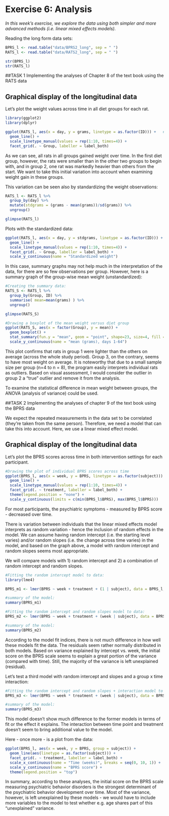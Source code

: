 # Exercise 6: Analysis

*In this week's exercise, we explore the data using both simpler and more advanced methods (i.e. linear mixed effects models).*


Reading the long form data sets:
```r
BPRS_l <- read.table("data/BPRS2_long", sep = " ")
RATS_l <- read.table("data/RATS2_long", sep = " ")

str(BPRS_l)
str(RATS_l)
```


##TASK 1 Implementing the analyses of Chapter 8 of the text book using the RATS data

## Graphical display of the longitudinal data

Let's plot the weight values across time in all diet groups for each rat.

```r
library(ggplot2)
library(dplyr)

ggplot(RATS_l, aes(x = day, y = grams, linetype = as.factor(ID))) +   #treating the ID variable as factor
  geom_line() +
  scale_linetype_manual(values = rep(1:10, times=4)) +
  facet_grid(. ~ Group, labeller = label_both)
```

As we can see, all rats in all groups gained weight over time. In the first diet group, however, the rats were smaller than in the other two groups to begin with, and in group 2, one rat was markedly heavier than others from the start. We want to take this initial variation into account when examining weight gain in these groups.

This variation can be seen also by standardizing the weight observations:

```r
RATS_l <- RATS_l %>%
  group_by(day) %>%
  mutate(stdgrams = (grams - mean(grams))/sd(grams)) %>%
  ungroup()

glimpse(RATS_l)
```

Plots with the standardized data:

```r
ggplot(RATS_l, aes(x = day, y = stdgrams, linetype = as.factor(ID))) +   #treating the ID variable as factor
  geom_line() +
  scale_linetype_manual(values = rep(1:10, times=4)) +
  facet_grid(. ~ Group, labeller = label_both) +
  scale_y_continuous(name = "Standardized weight")
```


In this case, summary graphs may not help much in the interpretation of the data, for there are so few observations per group. However, here is a summary graph of the group-wise mean weight (unstandardized):

```r
#Creating the summary data:
RATS_S <- RATS_l %>%
  group_by(Group, ID) %>%
  summarise( mean=mean(grams) ) %>%
  ungroup()

glimpse(RATS_S)

#Drawing a boxplot of the mean weight versus diet group
ggplot(RATS_S, aes(x = factor(Group), y = mean)) +
  geom_boxplot() +
  stat_summary(fun.y = "mean", geom = "point", shape=23, size=4, fill = "white") +
  scale_y_continuous(name = "mean (grams), days 1-64")
```

This plot confirms that rats in group 1 were lighter than the others on average (across the whole study period). Group 3, on the contrary, seems to have most weight on average. It is noteworthy that due to a small sample size per group (n=4 to n = 8), the program easily interprets individual rats as outliers. Based on visual assessment, I would consider the outlier in group 2 a "true" outlier and remove it from the analysis.

To examine the statistical difference in mean weight between groups, the ANOVA (analysis of variance) could be used.



##TASK 2 Implementing the analyses of chapter 9 of the text book using the BPRS data

We expect the repeated measurements in the data set to be correlated (they're taken from the same person). Therefore, we need a model that can take this into account. Here, we use a linear mixed effect model.

## Graphical display of the longitudinal data

Let's plot the BPRS scores across time in both intervention settings for each participant.

```r
#Drawing the plot of individual BPRS scores across time
ggplot(BPRS_l, aes(x = week, y = BPRS, linetype = as.factor(subject))) +
  geom_line() +
  scale_linetype_manual(values = rep(1:10, times=4)) +
  facet_grid(. ~ treatment, labeller = label_both) +
  theme(legend.position = "none") + 
  scale_y_continuous(limits = c(min(BPRS_l$BPRS), max(BPRS_l$BPRS)))
```

For most participants, the psychiatric symptoms - measured by BPRS score - decreased over time.

There is variation between individuals that the linear mixed effects model interprets as random variation - hence the inclusion of random effects in the model. We can assume having random intercept (i.e. the starting level varies) and/or random slopes (i.e. the change across time varies) in the model, and based on the graph above, a model with random intercept and random slopes seems most appropriate.

We will compare models with 1) random intercept and 2) a combination of random intercept and random slopes.

```r
#Fitting the random intercept model to data:
library(lme4)

BPRS_m1 <- lmer(BPRS ~ week + treatment + (1 | subject), data = BPRS_l, REML = FALSE)

#summary of the model:
summary(BPRS_m1)
```

```r
#Fitting the random intercept and random slopes model to data:
BPRS_m2 <- lmer(BPRS ~ week + treatment + (week | subject), data = BPRS_l, REML = FALSE)

#summary of the model:
summary(BPRS_m2)
```

According to the model fit indices, there is not much difference in how well these models fit the data. The residuals seem rather normally distributed in both models. Based on variance explained by intercept vs. week, the initial score on the BPRS scale seems to explain a great portion of the variance (compared with time). Still, the majority of the variance is left unexplained (residual).

Let's test a third model with random intercept and slopes and a group x time interaction:

```r
#Fitting the random intercept and random slopes + interaction model to data:
BPRS_m3 <- lmer(BPRS ~ week * treatment + (week | subject), data = BPRS_l, REML = FALSE)

#summary of the model:
summary(BPRS_m3)
```

This model doesn't show much difference to the former models in terms of fit or the effect it explains. The interaction between time point and treatment doesn't seem to bring additional value to the model.

Here - once more - is a plot from the data:
```r
ggplot(BPRS_l, aes(x = week, y = BPRS, group = subject)) +
  geom_line(aes(linetype = as.factor(subject))) +
  facet_grid(. ~ treatment, labeller = label_both) +
  scale_x_continuous(name = "Time (weeks)", breaks = seq(0, 10, 1)) +
  scale_y_continuous(name = "BPRS score") +
  theme(legend.position = "top")
```

In summary, according to these analyses, the initial score on the BPRS scale measuring psychiatric behavior disorders is the strongest determinant of the psychiatric behavior development over time. Most of the variance, however, is left unexplained by these models - we would have to include more variables to the model to test whether e.g. age shares part of this "unexplained" variance.